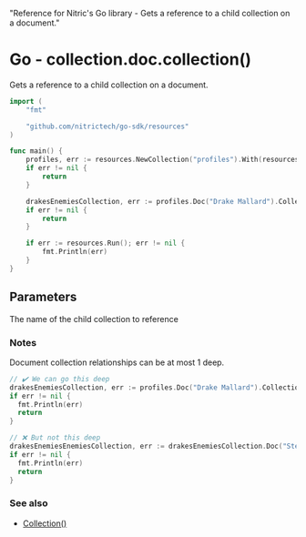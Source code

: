   "Reference for Nitric's Go library - Gets a reference to a child collection on a document."

# Go - collection.doc.collection()

Gets a reference to a child collection on a document.

```go
import (
	"fmt"

	"github.com/nitrictech/go-sdk/resources"
)

func main() {
	profiles, err := resources.NewCollection("profiles").With(resources.CollectionReading)
	if err != nil {
		return
	}

	drakesEnemiesCollection, err := profiles.Doc("Drake Mallard").Collection("enemies")
	if err != nil {
		return
	}

	if err := resources.Run(); err != nil {
		fmt.Println(err)
	}
}
```

## Parameters

<Properties>
  <Property name="name" required type="string">
    The name of the child collection to reference
  </Property>
</Properties>

### Notes

Document collection relationships can be at most 1 deep.

```go
// ✔️ We can go this deep
drakesEnemiesCollection, err := profiles.Doc("Drake Mallard").Collection("enemies")
if err != nil {
  fmt.Println(err)
  return
}

// ❌ But not this deep
drakesEnemiesEnemiesCollection, err := drakesEnemiesCollection.Doc("Steel Beak").Collection("enemies")
if err != nil {
  fmt.Println(err)
  return
}
```

### See also

- [Collection()](./collection)
